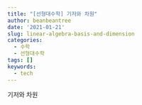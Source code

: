 ```yaml
---
title: "[선형대수학] 기저와 차원"
author: beanbeantree
date: '2021-01-21'
slug: linear-algebra-basis-and-dimension
categories:
  - 수학
  - 선형대수학
tags: []
keywords:
  - tech
---
```


기저와 차원
<!--more-->

